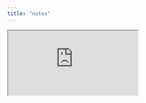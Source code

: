 ```yaml
---
title: "notes"
---
```




```{=html}
<iframe src="https://docs.google.com/document/d/e/2PACX-1vSQS1shgjxgzi_2dnnSqABB6boRXnUSZLNUlVwuedBWZ3bUtI15T2cmfjN1r7FyCNWWKBw3WgVlBXXw/pub?embedded=true"></iframe>
```